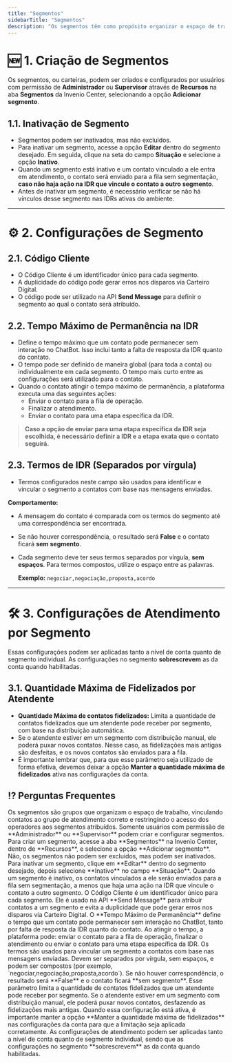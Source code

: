 ```yaml
---
title: "Segmentos"
sidebarTitle: "Segmentos"
description: "Os segmentos têm como propósito organizar o espaço de trabalho, vinculando os contatos ao grupo de atendimento correto, além de restringir o acesso dos operadores aos segmentos atribuídos."
---
```


# 🆕 1. Criação de Segmentos

Os segmentos, ou carteiras, podem ser criados e configurados por usuários com permissão de **Administrador** ou **Supervisor** através de **Recursos** na aba **Segmentos** da Invenio Center, selecionando a opção **Adicionar segmento**.

## 1.1. Inativação de Segmento

- Segmentos podem ser inativados, mas não excluídos.
- Para inativar um segmento, acesse a opção **Editar** dentro do segmento desejado. Em seguida, clique na seta do campo **Situação** e selecione a opção **Inativo**.
- Quando um segmento está inativo e um contato vinculado a ele entra em atendimento, o contato será enviado para a fila sem segmentação, **caso não haja ação na IDR que vincule o contato a outro segmento**.
- Antes de inativar um segmento, é necessário verificar se não há vínculos desse segmento nas IDRs ativas do ambiente.

---

# ⚙️ 2. Configurações de Segmento

## 2.1. Código Cliente

- O Código Cliente é um identificador único para cada segmento.
- A duplicidade do código pode gerar erros nos disparos via Carteiro Digital.
- O código pode ser utilizado na API **Send Message** para definir o segmento ao qual o contato será atribuído.

## 2.2. Tempo Máximo de Permanência na IDR

- Define o tempo máximo que um contato pode permanecer sem interação no ChatBot. Isso inclui tanto a falta de resposta da IDR quanto do contato.
- O tempo pode ser definido de maneira global (para toda a conta) ou individualmente em cada segmento. O tempo mais curto entre as configurações será utilizado para o contato.
- Quando o contato atingir o tempo máximo de permanência, a plataforma executa uma das seguintes ações:
  - Enviar o contato para a fila de operação.
  - Finalizar o atendimento.
  - Enviar o contato para uma etapa específica da IDR.

> **Caso a opção de enviar para uma etapa específica da IDR seja escolhida, é necessário definir a IDR e a etapa exata que o contato seguirá.**

## 2.3. Termos de IDR (Separados por vírgula)

- Termos configurados neste campo são usados para identificar e vincular o segmento a contatos com base nas mensagens enviadas.

**Comportamento:**
- A mensagem do contato é comparada com os termos do segmento até uma correspondência ser encontrada.
- Se não houver correspondência, o resultado será **False** e o contato ficará **sem segmento**.
- Cada segmento deve ter seus termos separados por vírgula, **sem espaços**. Para termos compostos, utilize o espaço entre as palavras.

  **Exemplo:** `negociar,negociação,proposta,acordo`

---

# 🛠️ 3. Configurações de Atendimento por Segmento

Essas configurações podem ser aplicadas tanto a nível de conta quanto de segmento individual. As configurações no segmento **sobrescrevem** as da conta quando habilitadas.

## 3.1. Quantidade Máxima de Fidelizados por Atendente

- **Quantidade Máxima de contatos fidelizados:** Limita a quantidade de contatos fidelizados que um atendente pode receber por segmento, com base na distribuição automática. 
- Se o atendente estiver em um segmento com distribuição manual, ele poderá puxar novos contatos. Nesse caso, as fidelizações mais antigas são desfeitas, e os novos contatos são enviados para a fila.
- É importante lembrar que, para que esse parâmetro seja utilizado de forma efetiva, devemos deixar a opção **Manter a quantidade máxima de fidelizados** ativa nas configurações da conta.

## ⁉️ Perguntas Frequentes

<AccordionGroup>
  <Accordion title="O que são os segmentos e qual é sua função?">
    Os segmentos são grupos que organizam o espaço de trabalho, vinculando contatos ao grupo de atendimento correto e restringindo o acesso dos operadores aos segmentos atribuídos.
  </Accordion>

  <Accordion title="Quem pode criar segmentos?">
    Somente usuários com permissão de **Administrador** ou **Supervisor** podem criar e configurar segmentos.
  </Accordion>

  <Accordion title="Como criar um segmento?">
    Para criar um segmento, acesse a aba **Segmentos** na Invenio Center, dentro de **Recursos**, e selecione a opção **Adicionar segmento**.
  </Accordion>

  <Accordion title="É possível excluir um segmento?">
    Não, os segmentos não podem ser excluídos, mas podem ser inativados.
  </Accordion>

  <Accordion title="Como inativar um segmento?">
    Para inativar um segmento, clique em **Editar** dentro do segmento desejado, depois selecione **Inativo** no campo **Situação**.
  </Accordion>

  <Accordion title="O que acontece quando um segmento é inativo?">
    Quando um segmento é inativo, os contatos vinculados a ele serão enviados para a fila sem segmentação, a menos que haja uma ação na IDR que vincule o contato a outro segmento.
  </Accordion>

  <Accordion title="O que é o Código Cliente e como ele é utilizado?">
    O Código Cliente é um identificador único para cada segmento. Ele é usado na API **Send Message** para atribuir contatos a um segmento e evita a duplicidade que pode gerar erros nos disparos via Carteiro Digital.
  </Accordion>

  <Accordion title="O que é o Tempo Máximo de Permanência na IDR e como funciona?">
    O **Tempo Máximo de Permanência** define o tempo que um contato pode permanecer sem interação no ChatBot, tanto por falta de resposta da IDR quanto do contato. Ao atingir o tempo, a plataforma pode: enviar o contato para a fila de operação, finalizar o atendimento ou enviar o contato para uma etapa específica da IDR.
  </Accordion>

  <Accordion title="Como configurar os Termos de IDR em um segmento?">
    Os termos são usados para vincular um segmento a contatos com base nas mensagens enviadas. Devem ser separados por vírgula, sem espaços, e podem ser compostos (por exemplo, `negociar,negociação,proposta,acordo`).
  </Accordion>

  <Accordion title="O que acontece se não houver correspondência entre os termos de IDR e a mensagem do contato?">
    Se não houver correspondência, o resultado será **False** e o contato ficará **sem segmento**.
  </Accordion>

  <Accordion title="Como configurar a quantidade máxima de fidelizados por atendente?">
    Esse parâmetro limita a quantidade de contatos fidelizados que um atendente pode receber por segmento. Se o atendente estiver em um segmento com distribuição manual, ele poderá puxar novos contatos, desfazendo as fidelizações mais antigas.
  </Accordion>

  <Accordion title="O que acontece quando a configuração de **Quantidade Máxima de Fidelizados** está ativa?">
    Quando essa configuração está ativa, é importante manter a opção **Manter a quantidade máxima de fidelizados** nas configurações da conta para que a limitação seja aplicada corretamente.
  </Accordion>

  <Accordion title="Como a configuração de segmento influencia o atendimento?">
    As configurações de atendimento podem ser aplicadas tanto a nível de conta quanto de segmento individual, sendo que as configurações no segmento **sobrescrevem** as da conta quando habilitadas.
  </Accordion>
</AccordionGroup>



